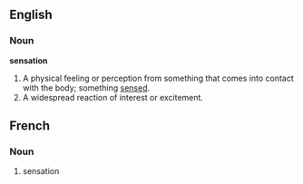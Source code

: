 ==English==

===Noun===
'''sensation'''
#A physical feeling or perception from something that comes into contact with the body; something [[sense]]d.
#A widespread reaction of interest or excitement.

==French==

===Noun===
#sensation